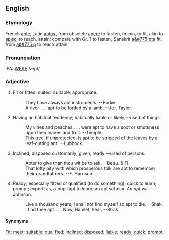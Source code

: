 ==English==
===Etymology===
French [[apte]], Latin [[aptus]], from obsolete [[apere]] to fasten, to join, to fit, akin to [[apisci]] to reach, attain: compare with Gr. ? to fasten, Sanskrit [[a&#775;pta]] fit, from [[a&#775;p]] to reach attain.

===Pronunciation===
IPA: [[WEAE]] /æpt/

===Adjective===
# Fit or fitted; suited; suitable; appropriate.
#:    They have always apt instruments. --Burke.
#:    A river . . . apt to be forded by a lamb. --Jer. Taylor.
# Having an habitual tendency; habitually liable or likely;&mdash;used of things.
#:    My vines and peaches . . . were apt to have a soot or smuttiness upon their leaves and fruit. --Temple.
#:    This tree, if unprotected, is apt to be stripped of the leaves by a leaf-cutting ant. --Lubbock.
# Inclined; disposed customarily; given; ready;&mdash;used of persons.
#:    Apter to give than thou wit be to ask. --Beau. & Fl.
#:    That lofty pity with which prosperous folk are apt to remember their grandfathers. --F. Harrison.
# Ready; especially fitted or qualified (to do something); quick to learn; prompt; expert; as, a pupil apt to learn; an apt scholar. ''An apt wit.'' --Johnson.
#:    Live a thousand years, I shall not find myself so apt to die. --Shak.
#:    I find thee apt . . . Now, Hamlet, hear. --Shak.

====Synonyms====
[[Fit]]; [[meet]]; [[suitable]]; [[qualified]]; [[inclined]]; [[disposed]]; [[liable]]; [[ready]]; [[quick]]; [[prompt]].

<!-- material copied from Webster's Revised Unabridged Dictionary (1913) -->